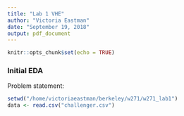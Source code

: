 ```yaml
---
title: "Lab 1 VHE"
author: "Victoria Eastman"
date: "September 19, 2018"
output: pdf_document
---
```


```r
knitr::opts_chunk$set(echo = TRUE)
```

### Initial EDA

Problem statement: 

```r
setwd("/home/victoriaeastman/berkeley/w271/w271_lab1")
data <- read.csv("challenger.csv")
```